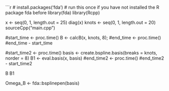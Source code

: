 
```r
# install.packages('fda') # run this once if you have not installed the R package fda before
library(fda)
library(Rcpp)

x <- seq(0, 1, length.out = 25) 
diag(x)
knots <- seq(0, 1, length.out = 20)
sourceCpp("main.cpp")

#start_time <- proc.time()
B <- calcB(x, knots, 8);
#end_time <- proc.time()
#end_time - start_time

#start_time2 <- proc.time()
basis <- create.bspline.basis(breaks = knots, norder = 8) 
B1 <- eval.basis(x, basis)
#end_time2 <- proc.time()
#end_time2 - start_time2

B
B1

Omega_B <- fda::bsplinepen(basis)

